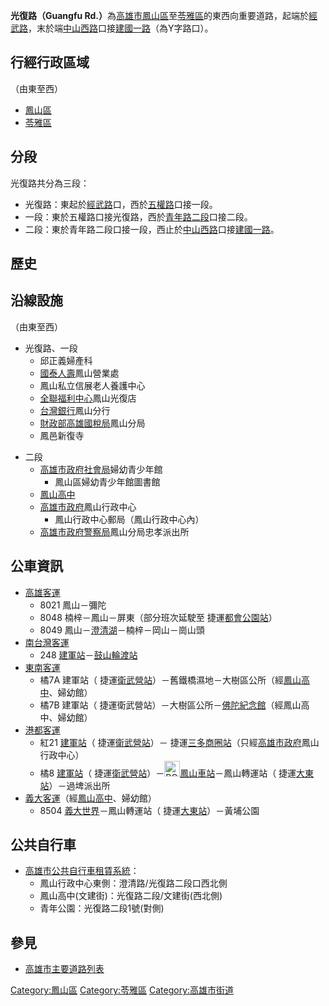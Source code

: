 {{Unreferenced|time=2021-04-16T16:59:44+00:00}}
{{Infobox TwRoad2
|bgcolorh= 
|colorh=
|code=
|name=光復路
|enname=Guangfu Rd.
|level=一般道路
|length=
|sec=路<small>（[[鳳山區|鳳山區]]）</small><br>一段<small>（[[鳳山區|鳳山區]]）</small><br>二段<small>（[[苓雅區|苓雅區]]）</small>
|lastext=
|line=
|start=[[經武路_(鳳山區)|經武路]]
|end=[[建國路_(高雄市)|建國一路]]、[[中山路_(鳳山區)|中山西路]]
|junc=[[民生路_(鳳山區)|民生路]]、[[中正路_(鳳山區)|中正路]]、<br>[[曹公路|曹公路]]、[[中華街_(鳳山區)|中華街]]、<br>[[五權路_(高雄市)|五權路]]、[[青年路_(鳳山區)|青年路二段]]、<br>[[澄清路|澄清路]]
|img=
|cap=
|size=
|left=[[建國路_(高雄市)|建國一路]]
|right=市立鳳山醫院
|leftlink=[[建國路_(高雄市)|建國一路]]
|leftdirection=W
|rightlink=
|rightdirection=
|SN=
|SNtype=
|SNNum=
|SN2=
|SN2type=
|SN2Num=
|SN3=
|SN3type=
|SN3Num=
}}
'''光復路（Guangfu Rd.）'''為[[高雄市|高雄市]][[鳳山區|鳳山區]]至[[苓雅區|苓雅區]]的東西向重要道路，起端於[[經武路_(鳳山區)|經武路]]，末於端[[中山路_(鳳山區)|中山西路]]口接[[建國路_(高雄市)|建國一路]]（為Y字路口）。

== 行經行政區域 ==
（由東至西）
* [[鳳山區|鳳山區]]
* [[苓雅區|苓雅區]]

== 分段 ==
光復路共分為三段：
* 光復路：東起於[[經武路_(鳳山區)|經武路]]口，西於[[五權路_(鳳山區)|五權路]]口接一段。
* 一段：東於五權路口接光復路，西於[[青年路_(鳳山區)|青年路二段]]口接二段。
* 二段：東於青年路二段口接一段，西止於[[中山路_(鳳山區)|中山西路]]口接[[建國路_(高雄市)|建國一路]]。

== 歷史 ==
{{expand-section}}

== 沿線設施 ==
（由東至西）
* 光復路、一段
** 邱正義婦產科
** [[國泰人壽|國泰人壽]]鳳山營業處
** 鳳山私立信展老人養護中心
** [[全聯福利中心|全聯福利中心]]鳳山光復店
** [[台灣銀行|台灣銀行]]鳳山分行
** [[財政部高雄國稅局|財政部高雄國稅局]]鳳山分局
** 鳳邑新復寺

* 二段
** [[高雄市政府|高雄市政府]][[社會局|社會局]]婦幼青少年館
*** 鳳山區婦幼青少年館圖書館
** [[國立鳳山高級中學|鳳山高中]]
** [[高雄市政府|高雄市政府]]鳳山行政中心
*** 鳳山行政中心郵局（鳳山行政中心內）
** [[高雄市政府警察局|高雄市政府警察局]]鳳山分局忠孝派出所

== 公車資訊 ==
* [[高雄客運|高雄客運]]
** 8021 鳳山－彌陀
** 8048 楠梓－鳳山－屏東（部分班次延駛至<!-- 注释出：[[File:Kaohsiung_Metro_Logo(Logo_Only).svg|23px]] -->捷運[[都會公園站_(臺灣)|都會公園站]]）
** 8049 鳳山－[[澄清湖|澄清湖]]－楠梓－岡山－崗山頭
* [[南台灣客運|南台灣客運]]
** 248 [[建軍站|建軍站]]－[[鼓山輪渡站|鼓山輪渡站]]
* [[東南客運|東南客運]]
** 橘7A 建軍站（<!-- 注释出：[[File:Kaohsiung_Metro_Logo(Logo_Only).svg|25px]] -->捷運[[衛武營站|衛武營站]]）－舊鐵橋濕地－大樹區公所（經[[國立鳳山高級中學|鳳山高中]]、婦幼館）
** 橘7B 建軍站（<!-- 注释出：[[File:Kaohsiung_Metro_Logo(Logo_Only).svg|25px]] -->捷運衛武營站）－大樹區公所－[[佛光山|佛陀紀念館]]（經鳳山高中、婦幼館）
* [[港都客運|港都客運]]
** 紅21 [[建軍站|建軍站]]（<!-- 注释出：[[File:Kaohsiung_Metro_Logo(Logo_Only).svg|25px]] -->捷運[[衛武營站|衛武營站]]）－<!-- 注释出：[[File:Kaohsiung_Metro_Logo(Logo_Only).svg|23px]] -->捷運[[三多商圈站|三多商圈站]]（只經[[高雄市政府|高雄市政府]]鳳山行政中心）
** 橘8 [[建軍站|建軍站]]（<!-- 注释出：[[File:Kaohsiung_Metro_Logo(Logo_Only).svg|25px]] -->捷運[[衛武營站|衛武營站]]）－[[File:ROC_Taiwan_Railways_Administration_Logo.svg|25px]][[鳳山車站|鳳山車站]]－鳳山轉運站（<!-- 注释出：[[File:Kaohsiung_Metro_Logo(Logo_Only).svg|25px]] -->捷運[[大東站|大東站]]）－過埤派出所
* [[義大客運|義大客運]]（經[[國立鳳山高級中學|鳳山高中]]、婦幼館）
** 8504 [[義大世界|義大世界]]－鳳山轉運站（<!-- 注释出：[[File:Kaohsiung_Metro_Logo(Logo_Only).svg|25px]] -->捷運[[大東站|大東站]]）－黃埔公園

== 公共自行車 ==
* [[高雄市公共自行車租賃系統|高雄市公共自行車租賃系統]]：
** 鳳山行政中心東側：澄清路/光復路二段口西北側
** 鳳山高中(文建街)：光復路二段/文建街(西北側)
** 青年公園：光復路二段1號(對側)

== 參見 ==
* [[高雄市主要道路列表|高雄市主要道路列表]]

{{高雄市重要道路}}
[[Category:鳳山區|Category:鳳山區]]
[[Category:苓雅區|Category:苓雅區]]
[[Category:高雄市街道|Category:高雄市街道]]